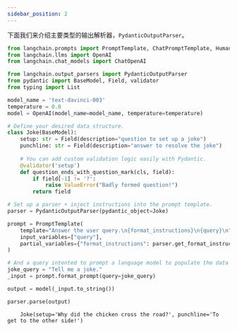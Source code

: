 ```yaml
---
sidebar_position: 2
---
```


下面我们来介绍主要类型的输出解析器，`PydanticOutputParser`。

```python
from langchain.prompts import PromptTemplate, ChatPromptTemplate, HumanMessagePromptTemplate
from langchain.llms import OpenAI
from langchain.chat_models import ChatOpenAI

from langchain.output_parsers import PydanticOutputParser
from pydantic import BaseModel, Field, validator
from typing import List
```


```python
model_name = 'text-davinci-003'
temperature = 0.0
model = OpenAI(model_name=model_name, temperature=temperature)
```


```python
# Define your desired data structure.
class Joke(BaseModel):
    setup: str = Field(description="question to set up a joke")
    punchline: str = Field(description="answer to resolve the joke")
    
    # You can add custom validation logic easily with Pydantic.
    @validator('setup')
    def question_ends_with_question_mark(cls, field):
        if field[-1] != '?':
            raise ValueError("Badly formed question!")
        return field
```


```python
# Set up a parser + inject instructions into the prompt template.
parser = PydanticOutputParser(pydantic_object=Joke)
```


```python
prompt = PromptTemplate(
    template="Answer the user query.\n{format_instructions}\n{query}\n",
    input_variables=["query"],
    partial_variables={"format_instructions": parser.get_format_instructions()}
)
```


```python
# And a query intented to prompt a language model to populate the data structure.
joke_query = "Tell me a joke."
_input = prompt.format_prompt(query=joke_query)
```


```python
output = model(_input.to_string())
```


```python
parser.parse(output)
```

<CodeOutputBlock lang="python">

```
    Joke(setup='Why did the chicken cross the road?', punchline='To get to the other side!')
```

</CodeOutputBlock>
